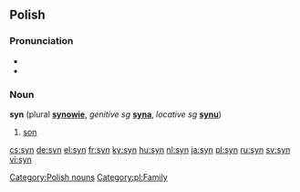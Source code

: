 {{see|syn-}}

==Polish==
===Pronunciation===
* {{IPA|/sɨn/}}
* {{audio|pl-syn.ogg|audio}}

===Noun===
'''syn''' {{m}} (plural '''[[synowie]]''', ''genitive sg'' '''[[syna]]''', ''locative sg'' '''[[synu]]''')

# [[son]]

[[Category:Polish nouns]]
[[Category:pl:Family]]

[[cs:syn]]
[[de:syn]]
[[el:syn]]
[[fr:syn]]
[[ky:syn]]
[[hu:syn]]
[[nl:syn]]
[[ja:syn]]
[[pl:syn]]
[[ru:syn]]
[[sv:syn]]
[[vi:syn]]